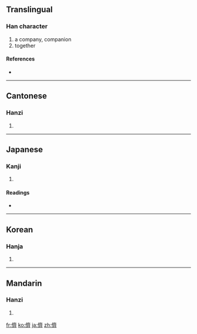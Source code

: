 {{also|侪}}
==Translingual==

===Han character===
{{Han char|rn=9|rad=人|as=14|sn=16|four=2022<sub>3</sub>|canj=人卜X (OYX)}}

# a company, companion
# together

====References====
* {{Han ref|kx=0119.380|dkj=01227|dj=0253.140|hdz=10231.140|uh=5115|ud=20757|bh=BEAB|bd=48811}}

----

==Cantonese==

===Hanzi===
{{yue-hanzi|jyut=|y=chaai4|sim=侪}}

# {{defn|Cantonese|sort=人14}}

----

==Japanese==

===Kanji===
{{ja-kanji|grade=|rs=人14}}

# {{defn|Japanese|sort=人14}}

====Readings====
* {{ja-readings|on=[[せい]] (sei), [[さい]] (sai)|kun=[[ともがら]] (tomogara)}}

----

==Korean==

===Hanja===
{{ko-hanja|hangeul=제|rv=je|mr=che}}

# {{defn|Korean|sort=人14}}

----

==Mandarin==

===Hanzi===
{{cmn-hanzi|sim=侪|pin=[[chái]] ([[chai2]])|wg=ch'ai<sup>2</sup>}}

# {{defn|Mandarin|sort=人14}}

[[fr:儕]]
[[ko:儕]]
[[ja:儕]]
[[zh:儕]]